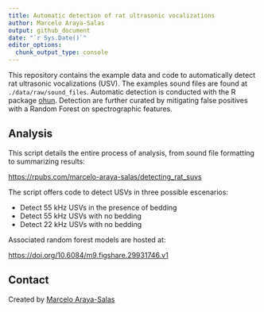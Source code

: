 ```yaml
---
title: Automatic detection of rat ultrasonic vocalizations
author: Marcelo Araya-Salas
output: github_document
date: "`r Sys.Date()`"
editor_options:
  chunk_output_type: console
---
```



This repository contains the example data and code to automatically detect rat ultrasonic vocalizations (USV). The examples sound files are found at `./data/raw/sound_files`. Automatic detection is conducted with the R package [ohun](https://docs.ropensci.org/ohun/). Detection are further curated by mitigating false positives with a Random Forest on spectrographic features. 

## Analysis

This script details the entire process of analysis, from sound file formatting to summarizing results: 

 [https://rpubs.com/marcelo-araya-salas/detecting_rat_suvs](https://rstudio-pubs-static.s3.amazonaws.com/1336956_9a5768ca4c674330a149b1c4d5448eb0.html)

The script offers code to detect USVs in three possible escenarios:

- Detect 55 kHz USVs in the presence of bedding
- Detect 55 kHz USVs with no bedding
- Detect 22 kHz USVs with no bedding

Associated random forest models are hosted at:

[https://doi.org/10.6084/m9.figshare.29931746.v1](https://doi.org/10.6084/m9.figshare.29931746.v1)

## Contact
Created by [Marcelo Araya-Salas](https://marce10.github.io/)
